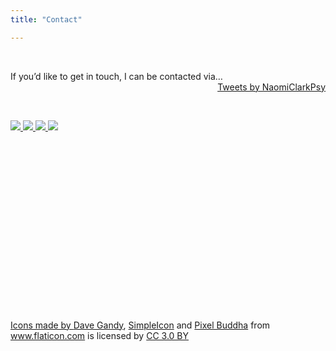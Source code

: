 ```yaml
---
title: "Contact"

---
```

<br>

If you'd like to get in touch, I can be contacted via... <div class="twitterborder" style="float: right">
<a class="twitter-timeline" data-width="400" data-height="500" data-dnt="true" data-theme="light" href="https://twitter.com/NaomiClarkPsy?ref_src=twsrc%5Etfw">Tweets by NaomiClarkPsy</a> 
<script async src="https://platform.twitter.com/widgets.js" charset="utf-8"></script>
</div>

<br>
<br>

<a href="mailto:naomi.e.clark@outlook.com"><img src="images/email.png"> <a href="https://www.linkedin.com/in/naomi-clark-869500114/"><img src="images/linkedin.png"> <a href="https://github.com/NaomiClark"><img src="images/github.png"> <a href="https://twitter.com/NaomiClarkPsy"><img src="images/twittericon.png">





<br>
<br>
<br>
<br>
<br>
<br>
<br>
<br>
<br>
<br>
<br>
<br>
<br>
<br>
<br>
<br>

<div>Icons made by <a href="https://www.flaticon.com/authors/dave-gandy" title="Dave Gandy">Dave Gandy</a>, <a href="https://www.flaticon.com/authors/simpleicon" title="SimpleIcon">SimpleIcon</a> and <a href="https://www.flaticon.com/authors/pixel-buddha" title="Pixel Buddha">Pixel Buddha</a> from <a href="https://www.flaticon.com/" title="Flaticon">www.flaticon.com</a> is licensed by <a href="http://creativecommons.org/licenses/by/3.0/" title="Creative Commons BY 3.0" target="_blank">CC 3.0 BY</a></div>

